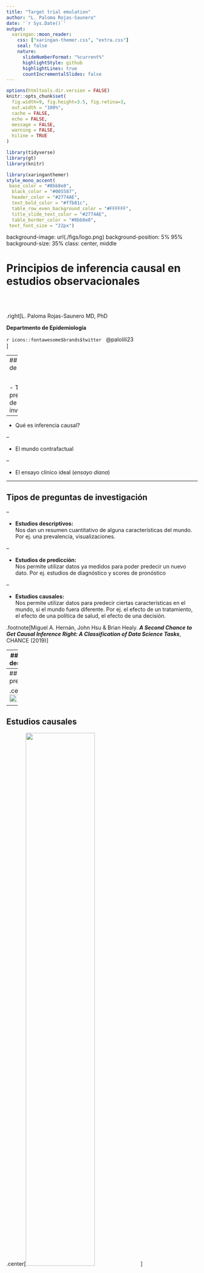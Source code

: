 ```yaml
---
title: "Target trial emulation"
author: "L. Paloma Rojas-Saunero"
date: '`r Sys.Date()`'
output:
  xaringan::moon_reader:
    css: ["xaringan-themer.css", "extra.css"]
    seal: false
    nature:
      slideNumberFormat: "%current%"
      highlightStyle: github
      highlightLines: true
      countIncrementalSlides: false
---
```


```r
options(htmltools.dir.version = FALSE)
knitr::opts_chunk$set(
  fig.width=9, fig.height=3.5, fig.retina=3,
  out.width = "100%",
  cache = FALSE,
  echo = FALSE,
  message = FALSE, 
  warning = FALSE,
  hiline = TRUE
)

library(tidyverse)
library(gt)
library(knitr)
```

```r
library(xaringanthemer)
style_mono_accent(
 base_color = "#8bb8e8",
  black_color = "#005587",
  header_color = "#2774AE",
  text_bold_color = "#ffb81c",
  table_row_even_background_color = "#FFFFFF",
  title_slide_text_color = "#2774AE",
  table_border_color = "#8bb8e8",
 text_font_size = "22px")

```

background-image: url(./figs/logo.png)
background-position: 5% 95%
background-size: 35%
class: center, middle

#  Principios de inferencia causal en estudios observacionales

<br> <br>

.right[L. Paloma Rojas-Saunero MD, PhD

**Departmento de Epidemiología**

`r icons::fontawesome$brands$twitter` </i>&nbsp; @palolili23</a><br>
]

---
## Objetivos de la clase

<br>

- Tipos de preguntas de investigación

--

- Qué es inferencia causal?

--

- El mundo contrafactual

--

- El ensayo clínico ideal (_ensayo diana_)

---

## Tipos de preguntas de investigación

--

- **Estudios descriptivos:**
<br>
Nos dan un resumen cuantitativo de alguna características del mundo. Por ej. una prevalencia, visualizaciones.

--

- **Estudios de predicción:**
<br>
Nos permite utilizar datos ya medidos para poder predecir un nuevo dato. Por ej. estudios de diagnóstico y scores de pronóstico

--

- **Estudios causales:**
<br>
Nos permite utilizar datos para predecir ciertas características en el mundo, si el mundo fuera diferente. Por ej. el efecto de un tratamiento, el efecto de una política de salud, el efecto de una decisión.


.footnote[Miguel A. Hernán, John Hsu & Brian Healy. **_A Second Chance to Get Causal Inference Right: A Classification of Data Science Tasks_**, CHANCE (2019)
]

---
## Estudios descriptivos

.center[<img src= ./figs/hopkins.png width="120%"/>]

.footnote[Fuente: https://coronavirus.jhu.edu/map.html]

---
## Estudios predictivos


.center[<img src= ./figs/symptoms.jpg width="60%"/>]

---
## Estudios causales


.center[<img src= ./figs/riskfactors.png width="60%"/>]

---

## Y los estudios de asociación?

- Estudiar la **asociación** entre una exposición y un evento de desenlace no es una pregunta científica.

  - Es una pregunta estadística

  - Existe por razones históricas

  - Encubre la verdadera pregunta de investigación

---
## Mirada crítica

![](figs/choc.png)

---

## Mirada crítica

<br><br><br>
"_La asociación entre el consumo de chocolate está asociado con un riesgo menor de falla cardiaca._"
<br><br>
.center[
**A. Descriptivo**

**B. Predictivo**

**C. Causal**
]

---
class: middle, left

# Inferencia causal

---

## Correlación y Causalidad

![](figs/correlacion-no-implica-causalidad.png)

---

## Preguntas causales

<br>

- Cuál es la efectividad de un tratamiento para prevenir una enfermedad?

--

- Si le quito las medias a mi bebé, se resfriará?

--

- Cuál fue el impacto de cerrar las escuelas en la tasa de contagio de COVID19? 

--

- Si trabajo más horas, me subirán el sueldo?

---
## Causalidad en epidemiología

<br> <br>

.pull-left[
- En epidemiología estudiamos **determinantes** de la salud.

- No siempre podemos realizar ensayos clínicos.

- Muchos hitos de la epidemiología fueron a partir de estudios observacionales.
]

.pull-right[
![](figs/smoke.jpg)
]

---

## Cómo conectamos nuestras preguntas a la estadística?

- Podemos definir la inferencia causal respecto al **evento contrafactual**.

<br>

--

- Podemos pensar la inferencia causal a partir de la **emulación de un ensayo clínico hipotético** ("ensayo ideal", _target trial_)

<br>

--

- Podemos definir la inferencia causal en base a **diagramas causales** (Gráficos acíclicos dirigidos causales)

---

## Preguntas precisas, respuestas precisas

Establecer **cuál es la pregunta de investigación causal** nos permite:

<br>

- Definir cuál es el mejor método estadístico?

- Por qué variables debería o no ajustar en mi modelo?

- Cómo interpretan los resultados mis colegas?

- Confío en un resultado publicado que diga que A causa Y?

- Que datos debería recolectar en un próximo estudio?

---
class:middle

## Mundo contrafactual

---
class: middle, center


![](https://media.giphy.com/media/3o7TKVUn7iM8FMEU24/giphy.gif)

.right[**Contrafactual:** _acontecimiento que no ha sucedido en el universo actualmente observable pero que podría haber ocurrido. Se dice que el acontecimiento forman parte de un universo posible, mientras que el acontecimiento actual forma parte del universo fáctico o universo actual o universo real_.]

---
## Notación

- A = 1 si comí &#x1F36B; 

- A = 0 si &#x274C;&#x1F36B;

- Y = 1 si aprobé estadística

- Y = 0 si no aprobé estadística


- $Y^a$ es el evento contrafactual bajo A = a

---

### Efecto causal individual

Partiendo de "_Comer chocolate permite aprobar estadística_ "

<br>

.pull-left[

.center[
Si hubiese comido &#x1F36B;, hubiera aprobado estadística.

$Y^{a=1} = 1$

Si no hubiese comido &#x1F36B;, no hubiera aprobado estadística

$Y^{a=0} = 0$

]

]

--
<br>

.pull-right[

```r
tab <- tibble::tribble(
  ~Persona, ~`A`, ~`Y`, ~`Ya=1`, ~`Ya=0`,
  "Luli",     1L,     1L,           1L,           0L,
  "Sergio",     0L,     0L,           0L,           0L,
  "Ana",     1L,     1L,           1L,           1L,
  "Joaquín",     0L,     0L,           1L,           0L,
  "Camila",     0L,     1L,           0L,           1L
  ) 
tab %>% 
  mutate(Efecto = c("Si", "No", "No", "Si", "No")) %>%
  kableExtra::kable()
```

**Efecto causal**: $Y^{a=1} \neq  Y^{a=0}$ 
]

---
### El problema fundamental de la inferencia causal

<br><br>

```r
tab <- tibble::tribble(
  ~Persona, ~`A`, ~`Y`, ~`Ya=1`, ~`Ya=0`,
  "Luli",        "1",     "1",           "1",           "?",
  "Sergio",    "0",     "0",           "?",           "0",
  "Ana",        "1",     "1",           "1",           "?",
  "Joaquín",   "0",     "0",           "?",           "0",
  "Camila",    "0",     "1",           "?",           "1"
  ) %>% 
  mutate(Efecto = "?") 
tab %>%
  kableExtra::kable()
```

--
<br>

**Efecto causal promedio:** $Pr[Y^{a=1} = 1] \neq Pr[Y^{a=0} = 1]$

---
### Ensayos clínicos

Experimentos donde se asigna aleatoriamente el tratamiento que recibirá cada participante. 

--

**Ensayo clínico ideal:**

   + No tiene pérdida de seguimieto

   + Adherencia total durante la duración del estudio

   + Doble ciego

--

**Pasos alineados en el tiempo:**

- Criterios de eligibilidad

- Asignación del tratamiento (aleatorización)

- Inicia el seguimiento para medir el desenlace

???
Counterfactual or potential outcomes, Causal diagrams (e.g., DAGs, SWIGs)
The concept of an “ideal randomized trial” is tied directly to these languages

---
.center[

**Asociación es causalidad!**

![](figs/causalidad_asociacion.png)

]

.footnote[**Hernán MA, Robins JM (2020). Causal Inference: What If**]

???
Under this design, comparing the observed average outcomes under each treatment arm is the Igual as comparing what would have happened had everybody been in one treatment arm versus the other

---
### Diferencia de riesgo causal

<br><br>


$Pr[Y^{a=1} = 1] - Pr[Y^{a=0} = 1]$

Si toda la población de estudio hubiese sido tratada, el riesgo del evento seria X unidades más que si nadie hubiese sido tratada, durante el periodo de estudio.

---

### Riesgo relativo causal

<br><br>


$Pr[Y^{a=1} = 1] / Pr[Y^{a=0} = 1]$

Si toda la población de estudio hubiese sido tratada, el riesgo del evento seria X veces más el riesgo que si nadie hubiese sido tratada, durante el periodo de estudio.


---


### Los ensayos de la vida real

- No son ideales (falta de adherencia, pérdida de seguimiento)

--

- Nos permiten contestar preguntas que no pueden contestarse por ECAs

  - No son éticos
  - No son factibles
  - Necesitan mucho tiempo
  
--

- Debemos basarnos en estudios observacionales

---

### Qué hacemos en este caso?

- Diseñamos el **ensayo clínico ideal o diana** considerando todos los puntos claves de un protocolo.

- Esto nos permite definir bien la pregunta causal

- Evitar errores en el diseño del análisis

---

### Emulación del ensayo diana (_target trial emulation_)

![](figs/target_trial.png)

---

### Beneficios 

<br><br>

- Ayuda a refinar la pregunta de investigación (AKA _estimand_).

--

- Permite detectar fuentes de sesgo que pueden ser prevenidas por el diseño o en el análisis.

--

- Permite ser transparente y explicito sobre los supuestos que conectan los datos observacionales a la pregunta causal.
  
--

- Asegura interpretación clara de los resultados
  
---

### Estudios observacionales

.pull-left[

![](figs/dag.png)

]

--

.pull-right[
**Supuestos** que nos permitan conectar el mundo contrafactual con el factual.

**Intercambiabilidad**: Medimos todas las otras variables que puedan confundir nuestra asociación?

**Consistencia**: Esta bien definida la variable "comer chocolate"?

**Positividad**

**Sin interferencia**

]

---
## Sesgos de confusión

.pull-left[
<img src= ./figs/simp1.png width="100%"/>
]

--

.pull-right[
<img src= ./figs/simp2.png width="100%"/>
]

---


### Mensaje final

- Si estas pensando en sesgos de confusión o que necesitas "ajustar" por covariables, tienes una pregunta causal.

--

- Definir una pregunta clara como estimando es esencial para conceptualizar el diseño que la responda. 

--

- Podemos usar la emulación de ensayos diana aún si no hemos medido (o no existe) la intervención de interés.

--

- Especificar todos los elementos del ensayo diana es un paso esencial para definir el análisis estadístico. 

--

- Es un proceso dinámico, require que entendamos bien los mecanismos de cómo se generan los datos y que los contrastes causales sean informativos. 

---
class: center, middle


![](figs/correlation.png)

--

La inferencia causal nos permite definir **bajo qué _supuestos_ puedo interpretar mis resultados como causales**

--

Siempre y cuando la **pregunta de investigación sea clara**.

--

Diseñemos bien nuestro estudio.


---

class::center, middle


.right[

###"_Eres más inteligente que tus datos. <br> Los datos no entienden de causas y efectos; las personas sí._" 

<br>


**El libro del porqué, Judea Pearl**
]


